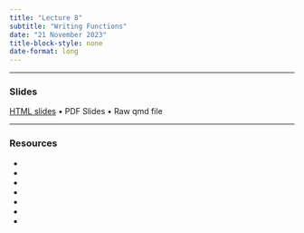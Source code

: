 ```yaml
---
title: "Lecture 8"
subtitle: "Writing Functions"
date: "21 November 2023"
title-block-style: none
date-format: long
---
```

---

### Slides 

[HTML slides](CSSS508_Lecture8.qmd) • PDF Slides • Raw qmd file

---

### Resources

- []()
- []()
- []()
- []()
- []()
- []()
- []()

